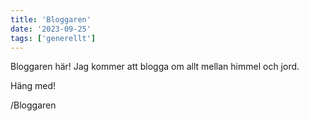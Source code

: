 ```yaml
---
title: 'Bloggaren'
date: '2023-09-25'
tags: ['generellt']
---
```


<CustomImage
  src="https://raw.githubusercontent.com/Abnovia/blogposts/main/images/carpe_diem.png"
  alt="Carpe Diem"
/>

Bloggaren här! Jag kommer att blogga om allt mellan himmel och jord.

Häng med!

/Bloggaren
